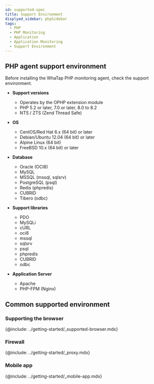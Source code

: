 ```yaml
---
id: supported-spec
title: Support Environment
displyed_sidebar: phpSidebar
tags:
  - PHP
  - PHP Monitoring
  - Application
  - Application Monitoring
  - Support Environment
---
```



## PHP agent support environment

Before installing the WhaTap PHP monitoring agent, check the support environment.

-   **Support versions**

    -   Operates by the OPHP extension module
    -   PHP 5.2 or later, 7.0 or later, 8.0 to 8.2
    -   NTS / ZTS (Zend Thread Safe)

-   **OS**

    -   CentOS/Red Hat 6.x (64 bit) or later
    -   Debian/Ubuntu 12.04 (64 bit) or later
    -   Alpine Linux (64 bit)
    -   FreeBSD 10.x (64 bit) or later

-   **Database**

    -   Oracle (OCI8)
    -   MySQL
    -   MSSQL (mssql, sqlsrv)
    -   PostgreSQL (psql)
    -   Redis (phpredis)
    -   CUBRID
    -   Tibero (odbc)

-   **Support libraries**

    -   PDO
    -   MySQLi
    -   cURL
    -   oci8
    -   mssql
    -   sqlsrv
    -   psql
    -   phpredis
    -   CUBRID
    -   odbc

-   **Application Server**

    -   Apache
    -   PHP-FPM (Nginx)    

## Common supported environment

### Supporting the browser

{@include: ../getting-started/_supported-browser.mdx}  

### Firewall

{@include: ../getting-started/_proxy.mdx}  

### Mobile app

{@include: ../getting-started/_mobile-app.mdx} 
